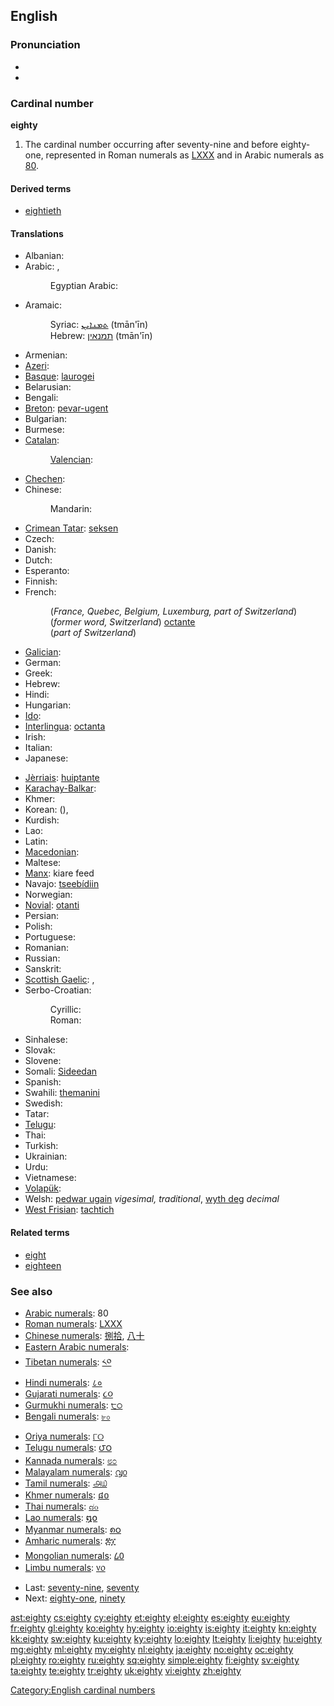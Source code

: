 ==English==

===Pronunciation===
* {{audio|en-us-eighty.ogg|Audio (US)}}
* {{rhymes|eɪti}}

===Cardinal number===
'''eighty'''

# The cardinal number occurring after seventy-nine and before eighty-one, represented in Roman numerals as [[LXXX]] and in Arabic numerals as [[80]].

====Derived terms====
* [[eightieth]]

====Translations====
{{trans-top|80}}
* Albanian: {{t|sq|tetëdhjetë}}
* Arabic: {{t|ar|ثمانين|tr=ṯamānīn|alt=ثَمانِينَ|sc=Arab}}, {{qualifier|only nominative, formal}} {{t|ar|ثمانون|tr=ṯamānūn|alt=ثَمانُونَ|sc=Arab}}
*: Egyptian Arabic: {{tø|arz|تمنين|tr=tamanīn|sc=Arab|xs=Egyptian Arabic}}
* Aramaic:
*: Syriac: [[ܬܡܢܐܝܢ]] (tmān'īn) {{c}}
*: Hebrew: [[תמנאין]] (tmān'īn) {{c}}
* Armenian: {{t|hy|ութսուն|tr=ut'sun|sc=Armn}}
* [[Azeri]]: {{t|az|səksən}}
* [[Basque]]: [[laurogei]]
* Belarusian: {{t|be|восемдзесят|tr=vósemdzesjat|sc=Cyrl}}
* Bengali: {{t|bn|আশি|tr=ashi|sc=Beng}}
* [[Breton]]: [[pevar-ugent]]
* Bulgarian: {{t|bg|осемдесет|tr=ósemdeset|sc=Cyrl}}
* Burmese: {{t|my|ရှစ်ဆယ်|tr=shit-hsè|sc=Mymr}}
* [[Catalan]]: {{t+|ca|vuitanta}}
*: [[Valencian]]: {{t+|ca|huitanta}}
* [[Chechen]]: {{tø|ce|дезткъа|tr=deztqha}}
* Chinese:
*: Mandarin: {{t|zh|八十|tr=bāshí|sc=Hani}}
* [[Crimean Tatar]]: [[seksen#Crimean Tatar|seksen]]
* Czech: {{t-|cs|osmdesát}}
* Danish: {{t+|da|firs}}
* Dutch: {{t+|nl|tachtig|f}}
* Esperanto: {{t-|eo|okdek|xs=Esperanto}}
* Finnish: {{t-|fi|kahdeksankymmentä}}
* French:
*: (''France, Quebec, Belgium, Luxemburg, part of Switzerland'') {{t+|fr|quatre-vingts}}
*: (''former word, Switzerland'') [[octante]]
*: (''part of Switzerland'') {{t+|fr|huitante}}
* [[Galician]]: {{t+|gl|oitenta|xs=Galician}}
* German: {{t+|de|achtzig|f}}
* Greek: {{t|el|ογδόντα|tr=ogdónda|sc=Grek}}
* Hebrew: {{t|he|שמונים|m|f|tr=shmoním|alt=שְׁמוֹנִים|sc=Hebr}}
* Hindi: {{t+|hi|अस्सी|tr=assī|sc=Deva}}
* Hungarian: {{t+|hu|nyolcvan}}
* [[Ido]]: {{t+|io|okadek|xs=Ido}}
* [[Interlingua]]: [[octanta]]
* Irish: {{t|ga|ochtó}}
* Italian: {{t+|it|ottanta}}
* Japanese: {{t|ja|八十|tr=はちじゅう, hachijū|sc=Jpan}}
{{trans-mid}}
* [[Jèrriais]]: [[huiptante]]
* [[Karachay-Balkar]]: {{tø|krc|сексен|tr=seksen|sc=Cyrl}}
* Khmer: {{t|km|ប៉ែតសិប|tr=pɐət səp|sc=Khmr}}
* Korean: {{t|ko|팔십|tr=palsip|sc=Kore}} ({{t|ko|八十|sc=Kore}}), {{t|ko|여든|tr=yeodeun|sc=Kore}}
* Kurdish: {{ku-Arab|[[هه‌شتا]]}}
* Lao: {{t|lo|ແປດສິບ|tr=pɛ̏ːt síp|sc=Laoo}}
* Latin: {{t-|la|octoginta}}
* [[Macedonian]]: {{t|mk|осумдесет|tr=osúmdeset}}
* Maltese: {{t|mt|tmenin}}
* [[Manx]]: kiare feed
* Navajo: [[tseebídiin]]
* Norwegian: {{t+|no|åtti}}
* [[Novial]]: [[otanti]]
* Persian: {{t-|fa|هشتاد|tr=haštâd|xs=Persian}}
* Polish: {{t|pl|osiemdziesiąt}}
* Portuguese: {{t+|pt|oitenta}}
* Romanian: {{t+|ro|optzeci}}
* Russian: {{t+|ru|восемьдесят|tr=vósemʹdesjat|sc=Cyrl}}
* Sanskrit: {{t|sa|अशीति|tr=aśītí|sc=Deva}}
* [[Scottish Gaelic]]: {{qualifier|old system}} {{t-|gd|ceithir|xs=Scottish Gaelic}} {{t-|gd|fichead|xs=Scottish Gaelic}}, {{qualifier|new system}} {{t-|gd|ochdad|xs=Scottish Gaelic}}
* Serbo-Croatian:
*: Cyrillic: {{t|sh|осамдесет}}
*: Roman: {{t|sh|osamdeset}}
* Sinhalese: {{t|si|අසූව|tr=asoova|sc=Sinh}}
* Slovak: {{t|sk|osemdesiat}}
* Slovene: {{t|sl|osemdeset}}
* Somali: [[Sideedan]]
* Spanish: {{t+|es|ochenta}}
* Swahili: [[themanini]]
* Swedish: {{t+|sv|åttio}}
* Tatar: {{t|tt|сиксән|tr=siksän|sc=Cyrl}}
* [[Telugu]]: {{t|te|ఎనభై|tr=enabhai}}
* Thai: {{t|th|แปดสิบ|tr=bpàet sìp|sc=Thai}}
* Turkish: {{t+|tr|seksen}}
* Ukrainian: {{t|uk|вісімдесят|tr=vísimdesjat|sc=Cyrl}}
* Urdu: {{t|ur|اسی|tr=assī|sc=ur-Arab}}
* Vietnamese: {{t|vi|tám mươi}}
* [[Volapük]]: {{t|vo|jöldeg}}
* Welsh: [[pedwar ugain]] ''vigesimal, traditional'', [[wyth deg]] ''decimal''
* [[West Frisian]]: [[tachtich]]
{{trans-bottom}}

====Related terms====
* [[eight]]
* [[eighteen]]

===See also===
{{rel-top|Symbols for eighty in various numeral systems}}
* [[w:Arabic numerals|Arabic numerals]]: 80
* [[w:Roman numerals|Roman numerals]]: [[LXXX]]
* [[w:Chinese numerals|Chinese numerals]]: [[捌]][[拾]], [[八]][[十]]
* [[w:Eastern Arabic numerals|Eastern Arabic numerals]]: {{Arab|[[٨٠]]}}
* [[w:Indian numerals|Tibetan numerals]]: [[༨༠]]
* [[w:Indian numerals|Hindi numerals]]: [[८०]]
* [[w:Indian numerals|Gujarati numerals]]: [[૮૦]]
* [[w:Indian numerals|Gurmukhi numerals]]: [[੮੦]]
* [[w:Indian numerals|Bengali numerals]]: [[৮০]]
{{mid2}}
* [[w:Indian numerals|Oriya numerals]]: [[୮୦]]
* [[w:Indian numerals|Telugu numerals]]: [[౮౦]]
* [[w:Indian numerals|Kannada numerals]]: [[೮೦]]
* [[w:Indian numerals|Malayalam numerals]]: [[൮൦]]
* [[w:Indian numerals|Tamil numerals]]: [[௮௰]]
* [[w:Khmer script|Khmer numerals]]: [[៨០]]
* [[w:Thai numerals|Thai numerals]]: [[๘๐]]
* [[w:Lao alphabet|Lao numerals]]: [[໘໐]]
* [[w:Burmese alphabet|Myanmar numerals]]: [[၈၀]]
* [[w:Amharic language|Amharic numerals]]: [[፰፲]]
* [[w:Mongolian alphabet|Mongolian numerals]]: [[᠘᠐]]
* [[w:Limbu language|Limbu numerals]]: [[᥎᥆]]
{{rel-bottom}}
* Last: [[seventy-nine]], [[seventy]]
* Next: [[eighty-one]], [[ninety]]

[[Category:English cardinal numbers]]

[[ast:eighty]]
[[cs:eighty]]
[[cy:eighty]]
[[et:eighty]]
[[el:eighty]]
[[es:eighty]]
[[eu:eighty]]
[[fr:eighty]]
[[gl:eighty]]
[[ko:eighty]]
[[hy:eighty]]
[[io:eighty]]
[[is:eighty]]
[[it:eighty]]
[[kn:eighty]]
[[kk:eighty]]
[[sw:eighty]]
[[ku:eighty]]
[[ky:eighty]]
[[lo:eighty]]
[[lt:eighty]]
[[li:eighty]]
[[hu:eighty]]
[[mg:eighty]]
[[ml:eighty]]
[[my:eighty]]
[[nl:eighty]]
[[ja:eighty]]
[[no:eighty]]
[[oc:eighty]]
[[pl:eighty]]
[[ro:eighty]]
[[ru:eighty]]
[[sq:eighty]]
[[simple:eighty]]
[[fi:eighty]]
[[sv:eighty]]
[[ta:eighty]]
[[te:eighty]]
[[tr:eighty]]
[[uk:eighty]]
[[vi:eighty]]
[[zh:eighty]]